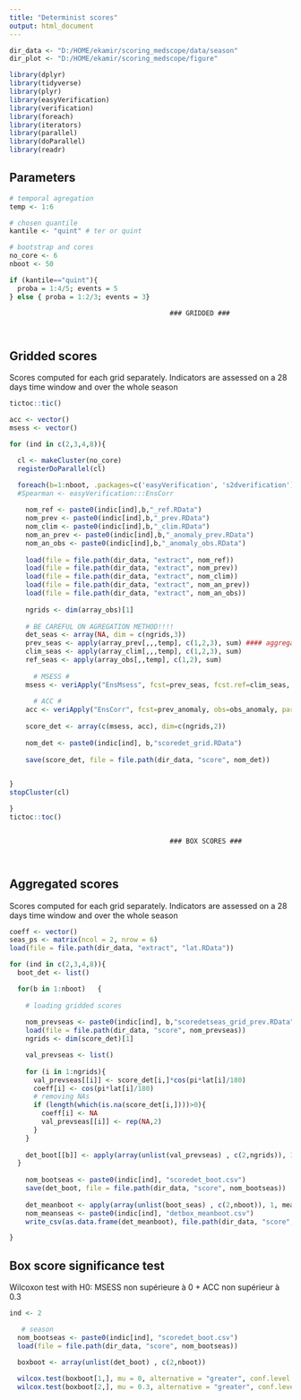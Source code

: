 ---
title: "Determinist scores"
output: html_document
---

```{r setup, include=FALSE}

dir_data <- "D:/HOME/ekamir/scoring_medscope/data/season" 
dir_plot <- "D:/HOME/ekamir/scoring_medscope/figure"

library(dplyr)
library(tidyverse)
library(plyr)
library(easyVerification)
library(verification)
library(foreach)
library(iterators)
library(parallel)
library(doParallel)
library(readr)

```
## Parameters 

```{r }

# temporal agregation
temp <- 1:6 

# chosen quantile
kantile <- "quint" # ter or quint

# bootstrap and cores
no_core <- 6
nboot <- 50

if (kantile=="quint"){
  proba = 1:4/5; events = 5
} else { proba = 1:2/3; events = 3}

```

                                            ### GRIDDED ###
                                            
                                            
## Gridded scores

Scores computed for each grid separately.
Indicators are assessed on a 28 days time window and over the whole season

```{r}

tictoc::tic()

acc <- vector()
msess <- vector()

for (ind in c(2,3,4,8)){

  cl <- makeCluster(no_core)
  registerDoParallel(cl)

  foreach(b=1:nboot, .packages=c('easyVerification', 's2dverification')) %dopar%  { # loop on bootstrap samples
  #Spearman <- easyVerification:::EnsCorr
    
    nom_ref <- paste0(indic[ind],b,"_ref.RData")
    nom_prev <- paste0(indic[ind],b,"_prev.RData")
    nom_clim <- paste0(indic[ind],b,"_clim.RData")
    nom_an_prev <- paste0(indic[ind],b,"_anomaly_prev.RData")
    nom_an_obs <- paste0(indic[ind],b,"_anomaly_obs.RData")
    
    load(file = file.path(dir_data, "extract", nom_ref))
    load(file = file.path(dir_data, "extract", nom_prev))
    load(file = file.path(dir_data, "extract", nom_clim))
    load(file = file.path(dir_data, "extract", nom_an_prev))
    load(file = file.path(dir_data, "extract", nom_an_obs))
    
    ngrids <- dim(array_obs)[1]
    
    # BE CAREFUL ON AGREGATION METHOD!!!!
    det_seas <- array(NA, dim = c(ngrids,3))
    prev_seas <- apply(array_prev[,,,temp], c(1,2,3), sum) #### aggregation method to be changed!!
    clim_seas <- apply(array_clim[,,,temp], c(1,2,3), sum)
    ref_seas <- apply(array_obs[,,temp], c(1,2), sum)
  
      # MSESS #
    msess <- veriApply("EnsMsess", fcst=prev_seas, fcst.ref=clim_seas, obs=ref_seas, parallel = TRUE)
          
      # ACC #
    acc <- veriApply("EnsCorr", fcst=prev_anomaly, obs=obs_anomaly, parallel = TRUE)
    
    score_det <- array(c(msess, acc), dim=c(ngrids,2))
    
    nom_det <- paste0(indic[ind], b,"scoredet_grid.RData")
  
    save(score_det, file = file.path(dir_data, "score", nom_det))
  

}
stopCluster(cl)

}
tictoc::toc() 



```

  
                                            ### BOX SCORES ###
                                            
                                            
## Aggregated scores

Scores computed for each grid separately.
Indicators are assessed on a 28 days time window and over the whole season

```{r}

coeff <- vector()
seas_ps <- matrix(ncol = 2, nrow = 6)
load(file = file.path(dir_data, "extract", "lat.RData"))

for (ind in c(2,3,4,8)){
  boot_det <- list()

  for(b in 1:nboot)   {
    
    # loading gridded scores
  
    nom_prevseas <- paste0(indic[ind], b,"scoredetseas_grid_prev.RData")
    load(file = file.path(dir_data, "score", nom_prevseas))
    ngrids <- dim(score_det)[1]

    val_prevseas <- list()
  
    for (i in 1:ngrids){
      val_prevseas[[i]] <- score_det[i,]*cos(pi*lat[i]/180)
      coeff[i] <- cos(pi*lat[i]/180)
      # removing NAs
      if (length(which(is.na(score_det[i,])))>0){
        coeff[i] <- NA
        val_prevseas[[i]] <- rep(NA,2)
      }
    }
  
    det_boot[[b]] <- apply(array(unlist(val_prevseas) , c(2,ngrids)), 1, sum, na.rm = T)/sum(coeff, na.rm = T)
  }
  
    nom_bootseas <- paste0(indic[ind], "scoredet_boot.csv")
    save(det_boot, file = file.path(dir_data, "score", nom_bootseas))
    
    det_meanboot <- apply(array(unlist(boot_seas) , c(2,nboot)), 1, mean, na.rm=T)
    nom_meanseas <- paste0(indic[ind], "detbox_meanboot.csv")
    write_csv(as.data.frame(det_meanboot), file.path(dir_data, "score", nom_meanseas))

}

```


## Box score significance test

Wilcoxon test with H0: MSESS non supérieure à 0 + ACC non supérieur à 0.3

```{r}
ind <- 2

   # season
  nom_bootseas <- paste0(indic[ind], "scoredet_boot.csv")
  load(file = file.path(dir_data, "score", nom_bootseas))

  boxboot <- array(unlist(det_boot) , c(2,nboot))
  
  wilcox.test(boxboot[1,], mu = 0, alternative = "greater", conf.level = 0.95, na.action = na.omit)$p.value # msess
  wilcox.test(boxboot[2,], mu = 0.3, alternative = "greater", conf.level = 0.95, na.action = na.omit)$p.value # acc


```
